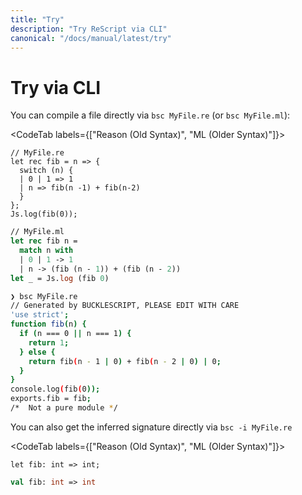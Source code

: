 ```yaml
---
title: "Try"
description: "Try ReScript via CLI"
canonical: "/docs/manual/latest/try"
---
```


# Try via CLI

You can compile a file directly via `bsc MyFile.re` (or `bsc MyFile.ml`):

<CodeTab labels={["Reason (Old Syntax)", "ML (Older Syntax)"]}>

```re
// MyFile.re
let rec fib = n => {
  switch (n) {
  | 0 | 1 => 1
  | n => fib(n -1) + fib(n-2)
  }
};
Js.log(fib(0));
```
```ml
// MyFile.ml
let rec fib n =
  match n with
  | 0 | 1 -> 1
  | n -> (fib (n - 1)) + (fib (n - 2))
let _ = Js.log (fib 0)
```

</CodeTab>

```sh
❯ bsc MyFile.re
// Generated by BUCKLESCRIPT, PLEASE EDIT WITH CARE
'use strict';
function fib(n) {
  if (n === 0 || n === 1) {
    return 1;
  } else {
    return fib(n - 1 | 0) + fib(n - 2 | 0) | 0;
  }
}
console.log(fib(0));
exports.fib = fib;
/*  Not a pure module */
```

You can also get the inferred signature directly via `bsc -i MyFile.re`

<CodeTab labels={["Reason (Old Syntax)", "ML (Older Syntax)"]}>

```rei
let fib: int => int;
```
```mli
val fib: int => int
```

</CodeTab>
